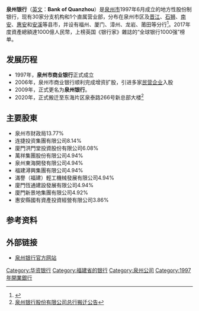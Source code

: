 {{otheruses|日本泉州银行}}
{{Bank Financial Information
| name = 泉州银行股份有限公司
| else_name = Bank of Quanzhou Co.,Ltd.
| image = [[File:Bank_of_Quanzhou_Logo.png|240px]]
| market_information = 
| CNAPS_code = 
| isin_code = 
| swift_code = BKQZCNBZ
| iban_code =
| ABA_Number =
| WKN_Number =
| CBRC_code =
| NACAO_code  =913505001561125193	
| OBU_swift_code =
| finance_code_list = 
| finance_code = 
| banktype  = 城市[[商业银行|商业银行]]
| open_date  1997年6月
| zip_code = 
| location = {{PRC}}<br>[[福建省|福建省]][[泉州市|泉州市]][[丰泽区|丰泽区]]泉泰路266号
| slogan       =人本、诚信、创新、奋进
| key_people   = 
| chairman     =
| president    =
| revenue      =
| operating_income  = 
| net_income   = 
| assets       = 
| equity       =  
| capital      =  
| num_employees= 
| major_shareholder = 
| subsid       =
| homepage     = [http://www.qzccbank.com/ 泉州银行]
| footnotes    =
}}

'''泉州银行'''（[[英文|英文]]：'''Bank of Quanzhou'''）是[[泉州市|泉州市]]1997年6月成立的地方性股份制银行，现有30家分支机构和1个直属营业部，分布在泉州市区及[[晋江|晋江]]、[[石狮|石狮]]、[[南安|南安]]、[[惠安|惠安]]和[[安溪|安溪]]等县市，并设有福州、厦门、漳州、龙岩、莆田等分行<ref>{{Cite web |url=http://www.qzccbank.com/about.aspx |title=银行概况 |access-date=2012-12-25 |archive-date=2014-06-25 |archive-url=https://web.archive.org/web/20140625155851/http://qzccbank.com/about.aspx |dead-url=no }}</ref>。2017年度資產總額達1000億人民幣，上榜英国《银行家》雜誌的“全球银行1000强”榜单。

==发展历程==
*1997年，'''泉州市商业银行'''正式成立
*2006年，泉州市商业银行顺利完成增资扩股，引进多家[[民营企业|民营企业]]入股
*2009年，正式更名为'''泉州银行'''。
*2020年，正式搬迁至东海片区泉泰路266号新总部大楼<ref>[http://www.qzccbank.com/cn/xwgg/ggxx/8855.html 泉州银行股份有限公司总行搬迁公告]</ref>

==主要股東==
*泉州市财政局13.77%
*连捷投资集團有限公司8.14%
*廈門洪門堂投資股份有限公司6.08%
*萬祥集團股份有限公司4.94%
*泉州東海開發有限公司4.94%
*福建潯興集團有限公司4.94%
*滿譽（福建）輕工機械發展有限公司4.94%
*廈門恆通建設發展有限公司4.94%
*廈門新景地集團有限公司4.92%
*惠安縣國有資產投資經營有限公司3.86%

==参考资料==
<references />

==外部链接==
*[http://www.qzccbank.com/ 泉州银行官方网站] {{Wayback|url=http://www.qzccbank.com/ |date=20210127011421 }}

{{中华人民共和国城市商业银行}}

[[Category:华资银行|Category:华资银行]]
[[Category:福建省的银行|Category:福建省的银行]]
[[Category:泉州公司|Category:泉州公司]]
[[Category:1997年開業銀行|Category:1997年開業銀行]]